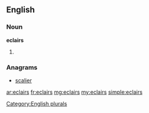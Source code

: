 ==English==

===Noun===
'''eclairs'''

# {{plural of|[[eclair]]}}

===Anagrams===
* [[scalier#English|scalier]]

[[Category:English plurals]]

[[ar:eclairs]]
[[fr:eclairs]]
[[mg:eclairs]]
[[my:eclairs]]
[[simple:eclairs]]